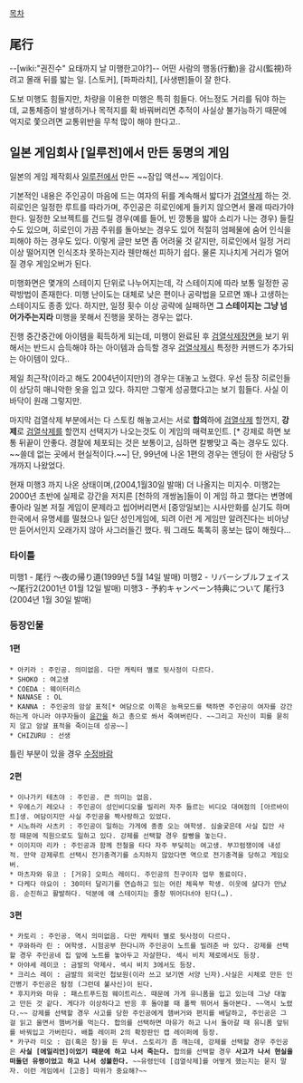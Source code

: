 [[목차]]
== 尾行 ==
--[wiki:"권진수" 요태까지 날 미행한고야?]--
어떤 사람의 행동(行動)을 감시(監視)하려고 몰래 뒤를 밟는 일. [스토커], [파파라치], [사생팬]들이 잘 한다.

도보 미행도 힘들지만, 차량을 이용한 미행은 특히 힘들다. 어느정도 거리를 둬야 하는데, 교통체증이 발생하거나 목적지를 확 바꿔버리면 추적이 사실상 불가능하기 때문에 억지로 쫓으려면 교통위반을 무척 많이 해야 한다고..

== 일본 게임회사 [일루전]에서 만든 동명의 게임 ==

일본의 게임 제작회사 [[일루전]]에서 만든 ~~잠입 액션~~ 게임이다.

기본적인 내용은 주인공이 마음에 드는 여자의 뒤를 계속해서 밟다가 [[검열삭제]] 하는 것.히로인은 일정한 루트를 따라가며, 주인공은 히로인에게 들키지 않으면서 몰래 따라가야 한다. 일정한 오브젝트를 건드릴 경우(예를 들어, 빈 깡통을 밟아 소리가 나는 경우) 들킬 수도 있으며, 히로인이 가끔 주위를 돌아보는 경우도 있어 적절히 엄페물에 숨어 인식을 피해야 하는 경우도 있다. 이렇게 글만 보면 좀 어려울 것 같지만, 히로인에서 일정 거리 이상 떨어지면 인식조차 못하는지라 웬만해선 피하기 쉽다. 물론 지나치게 거리가 멀어질 경우 게임오버가 된다.

미행화면은 몇개의 스테이지 단위로 나누어지는데, 각 스테이지에 따라 보통 일정한 공략방법이 존재한다. 미행 난이도는 대체로 낮은 편이나 공략법을 모르면 꽤나 고생하는 스테이지도 종종 있다. 하지만, 일정 횟수 이상 공략에 실패하면 '''그 스테이지는 그냥 넘어가주는지라''' 미행을 못해서 진행을 못하는 경우는 없다. 

진행 중간중간에 아이템을 획득하게 되는데, 미행이 완료된 후 [[검열삭제]]장면을 보기 위해서는 반드시 습득해야 하는 아이템과 습득할 경우 [[검열삭제]]시 특정한 커맨드가 추가되는 아이템이 있다..

제일 최근작(이라고 해도 2004년이지만)의 경우는 대놓고 노렸다. 우선 등장 히로인들이 상당히 매니악한 옷을 입고 있다. 하지만 그렇게 성공했다고는 보기 힘들다. 사실 이 바닥이 원래 그렇지만.

마지막 검열삭제 부분에서는 다 스토킹 해놓고서는 서로 '''합의'''하에 [[검열삭제]] 할껀지, '''강제'''로 [[검열삭제]]를 할껀지 선택지가 나오는것도 이 게임의 매력포인트. [* 강제로 하면 보통 뒤끝이 안좋다. 경찰에 체포되는 것은 보통이고, 심하면 칼빵맞고 죽는 경우도 있다. ~~쓸데 없는 곳에서 현실적이다.~~] 단, 99년에 나온 1편의 경우는 엔딩이 한 사람당 5개까지 나왔었다.

현재 미행3 까지 나온 상태이며,(2004,1월30일 발매) 더 나올지는 미지수. 미행2는 2000년 초반에 실제로 강간을 저지른 [천하의 개쌍놈]들이 이 게임 하고 했다는 변명에 좋아라 일본 저질 게임이 문제라고 씹어버리면서 [중앙일보]는 시사만화를 싣기도 하며 한국에서 유명세를 떨쳤으나 일단 성인게임에, 되려 이런 게 게임만 알려진다는 비아냥만 듣어서인지 오래가지 않아 사그러들긴 했다. 뭐 그래도 톡톡히 홍보는 많이 해줬다...

=== 타이틀 ===
미행1 - 尾行 ～夜の帰り道(1999년 5월 14일 발매)
미행2 - リバーシブルフェイス～尾行2(2001년 01월 12일 발매) 
미행3 - 予約キャンペーン特典について  尾行3 (2004년 1월 30일 발매)
=== 등장인물 ===
==== 1편 ====
 * 아키라 : 주인공. 의미없음. 다만 캐릭터 별로 뒷사정이 다르다.
 * SHOKO : 여고생
 * COEDA : 웨이터리스
 * NANASE : OL
 * KANNA : 주인공의 암살 표적[* 여담으로 이쪽은 능욕모드를 택하면 주인공이 여자를 강간하는게 아니라 야쿠자들이 [[윤간]]을 하고 총으로 쏴서 죽여버린다. ~~그리고 자신이 피를 묻히지 않고 암살 표적을 죽이는데 성공~~]
 * CHIZURU : 선생

틀린 부분이 있을 경우 [[수정바람]]
==== 2편 ====
 * 이나가키 테츠야 : 주인공. 큰 의미는 없음.
 * 우에스기 레오나 : 주인공이 성인비디오를 빌리러 자주 들르는 비디오 대여점의 [아르바이트]생. 여담이지만 사실 주인공을 짝사랑하고 있었다.
 * 시노하라 사츠키 : 주인공이 일하는 가게에 종종 오는 여학생. 심술궃은데 사실 집안 사정 때문에 직원으로도 일하고 있다. 강제를 선택할 경우 칼빵을 놓는다.
 * 이이지마 리카 : 주인공과 함께 전철을 타다 자주 부딪히는 여고생. 부끄럼쟁이에 내성적. 만약 강제루트 선택시 전기충격기를 소지하지 않았다면 역으로 전기충격을 당하고 게임오버.
 * 마츠자와 유코 : [거유] 오피스 레이디. 주인공의 친구이자 업무 동료이다.
 * 다케다 야요이 : 30미터 달리기를 연습하고 있는 어린 체육부 학생. 이웃에 살다가 만났음. 순진하고 활발하다. 덕분에 얘 스테이지는 줄창 뛰어다녀야 된다(…).
==== 3편 ====
 * 카토리 : 주인공. 역시 의미없음. 다만 캐릭터 별로 뒷사정이 다르다.
 * 쿠와하라 린 : 여학생. 시험공부 한다니까 주인공이 노트를 빌려준 바 있다. 강제를 선택할 경우 주인공네 집 앞에 노트를 놓아두고 자살한다. 섹시 비치 제로에서도 등장.
 * 아야세 레이코 : 금발의 약제사. 섹시 비치 3에서도 등장.
 * 크리스 레이 : 금발의 외국인 첩보원(이라 쓰고 보기엔 서양 닌자).사실은 시체로 만든 인간병기 주인공은 탐정 (그런데 불사신)이 된다.
 * 후지카와 마유 : 패스트푸드점 웨이트리스. 때문에 가게 유니폼을 입고 있는데 그냥 대놓고 만든 것 같다. 게다가 이상하다고 반응 후 돌아볼 때 폴짝 뛰어서 돌아본다. ~~역시 노렸다.~~ 강제를 선택할 경우 사고를 당한 주인공에게 햄버거와 편지를 배달하고, 주인공은 그걸 읽고 울면서 햄버거를 먹는다. 합의를 선택하면 마유가 하고 나서 돌아갈 때 유니폼 앞뒤를 바꿔입고 가버린다. 배틀 레이퍼 2의 확장판인 캡 레이퍼에 등장.
 * 카구라 미오 : 검(혹은 창)을 든 무녀. 스토리가 좀 깨는데, 강제를 선택할 경우 주인공은 '''사실 [에일리언]이었기 때문에 하고 나서 죽는다.''' 합의를 선택할 경우 '''사고가 나서 현실을 떠돌던 유령이었고 하고 나서 성불한다.''' ~~유령인데 [검열삭제]를 어떻게 했는지는 묻지 말자. 이런 게임에서 [고증] 따위가 중요해?~~
